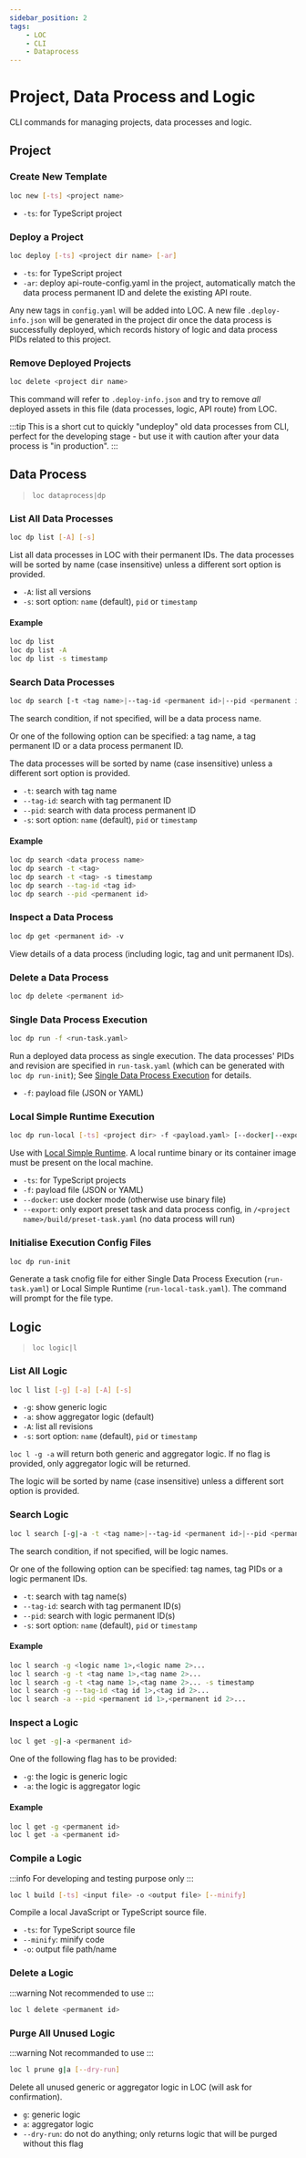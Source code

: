 ```yaml
---
sidebar_position: 2
tags:
    - LOC
    - CLI
    - Dataprocess
---
```


# Project, Data Process and Logic

CLI commands for managing projects, data processes and logic.

## Project

### Create New Template

```bash
loc new [-ts] <project name>
```

-   `-ts`: for TypeScript project

### Deploy a Project

```bash
loc deploy [-ts] <project dir name> [-ar]
```

-   `-ts`: for TypeScript project
-   `-ar`: deploy api-route-config.yaml in the project, automatically match the data process permanent ID and delete the existing API route.

Any new tags in `config.yaml` will be added into LOC. A new file `.deploy-info.json` will be generated in the project dir once the data process is successfully deployed, which records history of logic and data process PIDs related to this project.

### Remove Deployed Projects

```bash
loc delete <project dir name>
```

This command will refer to `.deploy-info.json` and try to remove _all_ deployed assets in this file (data processes, logic, API route) from LOC.

:::tip
This is a short cut to quickly "undeploy" old data processes from CLI, perfect for the developing stage - but use it with caution after your data process is "in production".
:::

## Data Process

> `loc dataprocess|dp`

### List All Data Processes

```bash
loc dp list [-A] [-s]
```

List all data processes in LOC with their permanent IDs. The data processes will be sorted by name (case insensitive) unless a different sort option is provided.

-   `-A`: list all versions
-   `-s`: sort option: `name` (default), `pid` or `timestamp`

#### Example

```bash
loc dp list
loc dp list -A
loc dp list -s timestamp
```

### Search Data Processes

```bash
loc dp search [-t <tag name>|--tag-id <permanent id>|--pid <permanent id>] [-s]
```

The search condition, if not specified, will be a data process name.

Or one of the following option can be specified: a tag name, a tag permanent ID or a data process permanent ID.

The data processes will be sorted by name (case insensitive) unless a different sort option is provided.

-   `-t`: search with tag name
-   `--tag-id`: search with tag permanent ID
-   `--pid`: search with data process permanent ID
-   `-s`: sort option: `name` (default), `pid` or `timestamp`

#### Example

```bash
loc dp search <data process name>
loc dp search -t <tag>
loc dp search -t <tag> -s timestamp
loc dp search --tag-id <tag id>
loc dp search --pid <permanent id>
```

### Inspect a Data Process

```bash
loc dp get <permanent id> -v
```

View details of a data process (including logic, tag and unit permanent IDs).

### Delete a Data Process

```bash
loc dp delete <permanent id>
```

### Single Data Process Execution

```bash
loc dp run -f <run-task.yaml>
```

Run a deployed data process as single execution. The data processes' PIDs and revision are specified in `run-task.yaml` (which can be generated with `loc dp run-init`); See [Single Data Process Execution](/legacy/0.7/cli-handbook/single-execution) for details.

-   `-f`: payload file (JSON or YAML)

### Local Simple Runtime Execution

```bash
loc dp run-local [-ts] <project dir> -f <payload.yaml> [--docker|--export]
```

Use with [Local Simple Runtime](/legacy/0.7/cli-handbook/local-runtime). A local runtime binary or its container image must be present on the local machine.

-   `-ts`: for TypeScript projects
-   `-f`: payload file (JSON or YAML)
-   `--docker`: use docker mode (otherwise use binary file)
-   `--export`: only export preset task and data process config, in `/<project name>/build/preset-task.yaml` (no data process will run)

### Initialise Execution Config Files

```bash
loc dp run-init
```

Generate a task cnofig file for either Single Data Process Execution (`run-task.yaml`) or Local Simple Runtime (`run-local-task.yaml`). The command will prompt for the file type.

## Logic

> `loc logic|l`

### List All Logic

```bash
loc l list [-g] [-a] [-A] [-s]
```

-   `-g`: show generic logic
-   `-a`: show aggregator logic (default)
-   `-A`: list all revisions
-   `-s`: sort option: `name` (default), `pid` or `timestamp`

`loc l -g -a` will return both generic and aggregator logic. If no flag is provided, only aggregator logic will be returned.

The logic will be sorted by name (case insensitive) unless a different sort option is provided.

### Search Logic

```bash
loc l search [-g|-a -t <tag name>|--tag-id <permanent id>|--pid <permanent id>] [-s]
```

The search condition, if not specified, will be logic names.

Or one of the following option can be specified: tag names, tag PIDs or a logic permanent IDs.

-   `-t`: search with tag name(s)
-   `--tag-id`: search with tag permanent ID(s)
-   `--pid`: search with logic permanent ID(s)
-   `-s`: sort option: `name` (default), `pid` or `timestamp`

#### Example

```bash
loc l search -g <logic name 1>,<logic name 2>...
loc l search -g -t <tag name 1>,<tag name 2>...
loc l search -g -t <tag name 1>,<tag name 2>... -s timestamp
loc l search -g --tag-id <tag id 1>,<tag id 2>...
loc l search -a --pid <permanent id 1>,<permanent id 2>...
```

### Inspect a Logic

```bash
loc l get -g|-a <permanent id>
```

One of the following flag has to be provided:

-   `-g`: the logic is generic logic
-   `-a`: the logic is aggregator logic

#### Example

```bash
loc l get -g <permanent id>
loc l get -a <permanent id>
```

### Compile a Logic

:::info
For developing and testing purpose only
:::

```bash
loc l build [-ts] <input file> -o <output file> [--minify]
```

Compile a local JavaScript or TypeScript source file.

-   `-ts`: for TypeScript source file
-   `--minify`: minify code
-   `-o`: output file path/name

### Delete a Logic

:::warning
Not recommended to use
:::

```bash
loc l delete <permanent id>
```

### Purge All Unused Logic

:::warning
Not recommanded to use
:::

```bash
loc l prune g|a [--dry-run]
```

Delete all unused generic or aggregator logic in LOC (will ask for confirmation).

-   `g`: generic logic
-   `a`: aggregator logic
-   `--dry-run`: do not do anything; only returns logic that will be purged without this flag
